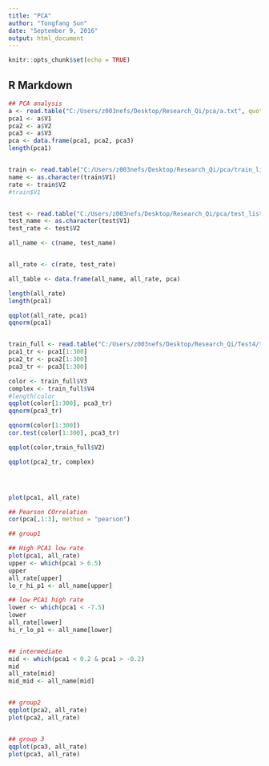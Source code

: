 ```yaml
---
title: "PCA"
author: "Tongfang Sun"
date: "September 9, 2016"
output: html_document
---
```


```r
knitr::opts_chunk$set(echo = TRUE)
```

## R Markdown



```r
## PCA analysis
a <- read.table("C:/Users/z003nefs/Desktop/Research_Qi/pca/a.txt", quote="\"", comment.char="")
pca1 <- a$V1
pca2 <- a$V2
pca3 <- a$V3
pca <- data.frame(pca1, pca2, pca3)
length(pca1)


train <- read.table("C:/Users/z003nefs/Desktop/Research_Qi/pca/train_list_single_rate.txt", quote="\"", comment.char="")
name <- as.character(train$V1)
rate <- train$V2
#train$V1


test <- read.table("C:/Users/z003nefs/Desktop/Research_Qi/pca/test_list_backup.txt", quote="\"", comment.char="")
test_name <- as.character(test$V1)
test_rate <- test$V2

all_name <- c(name, test_name)


all_rate <- c(rate, test_rate)

all_table <- data.frame(all_name, all_rate, pca)

length(all_rate)
length(pca1)

qqplot(all_rate, pca1)
qqnorm(pca1)


train_full <- read.table("C:/Users/z003nefs/Desktop/Research_Qi/Test4/train_list_color_complx.txt", quote="\"", comment.char="")
pca1_tr <- pca1[1:300]
pca2_tr <- pca2[1:300]
pca3_tr <- pca3[1:300]

color <- train_full$V3
complex <- train_full$V4
#length(color
qqplot(color[1:300], pca3_tr)
qqnorm(pca3_tr)

qqnorm(color[1:300])
cor.test(color[1:300], pca3_tr)

qqplot(color,train_full$V2)

qqplot(pca2_tr, complex)




plot(pca1, all_rate)

## Pearson COrrelation
cor(pca[,1:3], method = "pearson")

## group1

## High PCA1 low rate
plot(pca1, all_rate)
upper <- which(pca1 > 6.5)
upper
all_rate[upper]
lo_r_hi_p1 <- all_name[upper]

## low PCA1 high rate
lower <- which(pca1 < -7.5)
lower
all_rate[lower]
hi_r_lo_p1 <- all_name[lower]


## intermediate
mid <- which(pca1 < 0.2 & pca1 > -0.2)
mid
all_rate[mid]
mid_mid <- all_name[mid]


## group2
qqplot(pca2, all_rate)
plot(pca2, all_rate)


## group 3
qqplot(pca3, all_rate)
plot(pca3, all_rate)





```

